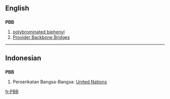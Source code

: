 ==English==

==={{initialism}}===
'''PBB'''

# [[polybrominated biphenyl]]
# [[w:Provider Backbone Bridges|Provider Backbone Bridges]]

----

==Indonesian==

==={{initialism}}===
'''PBB'''

# Perserikatan Bangsa-Bangsa: [[United Nations]]

[[fr:PBB]]